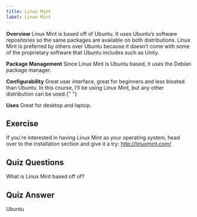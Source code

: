 ```yaml
---
title: Linux Mint
label: Linux Mint
---
```


<b>Overview</b>
Linux Mint is based off of Ubuntu. It uses Ubuntu’s software repositories so the
same packages are available on both distributions. Linux Mint is preferred by others
over Ubuntu because it doesn’t come with some of the proprietary software that Ubuntu
includes such as Unity.

<b>Package Management</b>
Since Linux Mint is Ubuntu based, it uses the Debian package manager.

<b>Configurability</b>
Great user interface, great for beginners and less bloated than Ubuntu. In this course,
I’ll be using Linux Mint, but any other distribution can be used.{" "}

<b>Uses</b>
Great for desktop and laptop.

## Exercise

If you're interested in having Linux Mint as your operating system, head over to the installation section and give it a try: <a href='http://linuxmint.com/'>http://linuxmint.com/</a>

## Quiz Questions

What is Linux Mint based off of?

## Quiz Answer

Ubuntu
